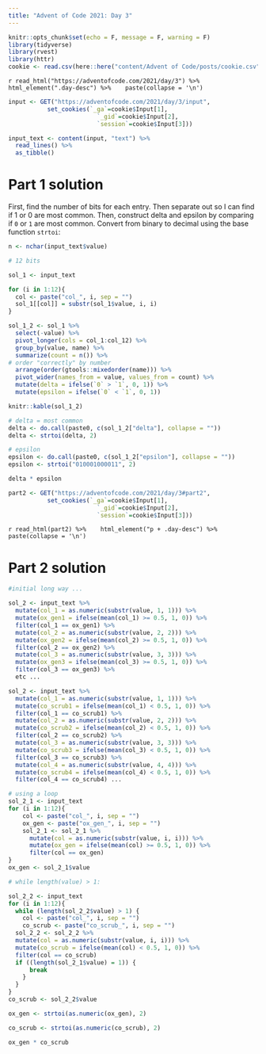 ```yaml
---
title: "Advent of Code 2021: Day 3"
---
```


```r
knitr::opts_chunk$set(echo = F, message = F, warning = F)
library(tidyverse)
library(rvest)
library(httr)
cookie <- read.csv(here::here("content/Advent of Code/posts/cookie.csv"))
```

`r read_html("https://adventofcode.com/2021/day/3") %>% 
  html_element(".day-desc") %>% 
  paste(collapse = '\n') `
  
```r
input <- GET("https://adventofcode.com/2021/day/3/input", 
           set_cookies(`_ga`=cookie$Input[1], 
                         `_gid`=cookie$Input[2],
                         `session`=cookie$Input[3]))

input_text <- content(input, "text") %>% 
  read_lines() %>% 
  as_tibble()
```

# Part 1 solution

First, find the number of bits for each entry. Then separate out so I can find if 1 or 0 are most common. Then, construct delta and epsilon by comparing if `0` or `1` are most common. Convert from binary to decimal using the base function `strtoi`:

```r
n <- nchar(input_text$value)

# 12 bits

sol_1 <- input_text 

for (i in 1:12){
  col <- paste("col_", i, sep = "")
  sol_1[[col]] = substr(sol_1$value, i, i)
}

sol_1_2 <- sol_1 %>% 
  select(-value) %>% 
  pivot_longer(cols = col_1:col_12) %>% 
  group_by(value, name) %>% 
  summarize(count = n()) %>% 
# order "correctly" by number
  arrange(order(gtools::mixedorder(name))) %>% 
  pivot_wider(names_from = value, values_from = count) %>% 
  mutate(delta = ifelse(`0` > `1`, 0, 1)) %>% 
  mutate(epsilon = ifelse(`0` < `1`, 0, 1))

knitr::kable(sol_1_2)

# delta = most common
delta <- do.call(paste0, c(sol_1_2["delta"], collapse = ""))
delta <- strtoi(delta, 2)

# epsilon
epsilon <- do.call(paste0, c(sol_1_2["epsilon"], collapse = ""))
epsilon <- strtoi("010001000011", 2)

delta * epsilon
```


```r
part2 <- GET("https://adventofcode.com/2021/day/3#part2", 
           set_cookies(`_ga`=cookie$Input[1], 
                         `_gid`=cookie$Input[2],
                         `session`=cookie$Input[3]))
```

`r read_html(part2) %>% 
  html_element("p + .day-desc") %>% 
  paste(collapse = '\n')`

# Part 2 solution


```r
#initial long way ...

sol_2 <- input_text %>% 
  mutate(col_1 = as.numeric(substr(value, 1, 1))) %>% 
  mutate(ox_gen1 = ifelse(mean(col_1) >= 0.5, 1, 0)) %>% 
  filter(col_1 == ox_gen1) %>%   
  mutate(col_2 = as.numeric(substr(value, 2, 2))) %>% 
  mutate(ox_gen2 = ifelse(mean(col_2) >= 0.5, 1, 0)) %>% 
  filter(col_2 == ox_gen2) %>%   
  mutate(col_3 = as.numeric(substr(value, 3, 3))) %>% 
  mutate(ox_gen3 = ifelse(mean(col_3) >= 0.5, 1, 0)) %>% 
  filter(col_3 == ox_gen3) %>%   
  etc ...

sol_2 <- input_text %>% 
  mutate(col_1 = as.numeric(substr(value, 1, 1))) %>% 
  mutate(co_scrub1 = ifelse(mean(col_1) < 0.5, 1, 0)) %>% 
  filter(col_1 == co_scrub1) %>%   
  mutate(col_2 = as.numeric(substr(value, 2, 2))) %>% 
  mutate(co_scrub2 = ifelse(mean(col_2) < 0.5, 1, 0)) %>% 
  filter(col_2 == co_scrub2) %>%   
  mutate(col_3 = as.numeric(substr(value, 3, 3))) %>% 
  mutate(co_scrub3 = ifelse(mean(col_3) < 0.5, 1, 0)) %>% 
  filter(col_3 == co_scrub3) %>%   
  mutate(col_4 = as.numeric(substr(value, 4, 4))) %>% 
  mutate(co_scrub4 = ifelse(mean(col_4) < 0.5, 1, 0)) %>% 
  filter(col_4 == co_scrub4) ...
```

```r
# using a loop
sol_2_1 <- input_text
for (i in 1:12){
    col <- paste("col_", i, sep = "")
    ox_gen <- paste("ox_gen_", i, sep = "")
    sol_2_1 <- sol_2_1 %>% 
      mutate(col = as.numeric(substr(value, i, i))) %>% 
      mutate(ox_gen = ifelse(mean(col) >= 0.5, 1, 0)) %>% 
      filter(col == ox_gen)
}
ox_gen <- sol_2_1$value

# while length(value) > 1:

sol_2_2 <- input_text
for (i in 1:12){
  while (length(sol_2_2$value) > 1) {
    col <- paste("col_", i, sep = "")
    co_scrub <- paste("co_scrub_", i, sep = "")
  sol_2_2 <- sol_2_2 %>% 
  mutate(col = as.numeric(substr(value, i, i))) %>% 
  mutate(co_scrub = ifelse(mean(col) < 0.5, 1, 0)) %>% 
  filter(col == co_scrub) 
  if ((length(sol_2_1$value) = 1)) {
      break
    }
  }
}
co_scrub <- sol_2_2$value

ox_gen <- strtoi(as.numeric(ox_gen), 2)

co_scrub <- strtoi(as.numeric(co_scrub), 2)

ox_gen * co_scrub
```


